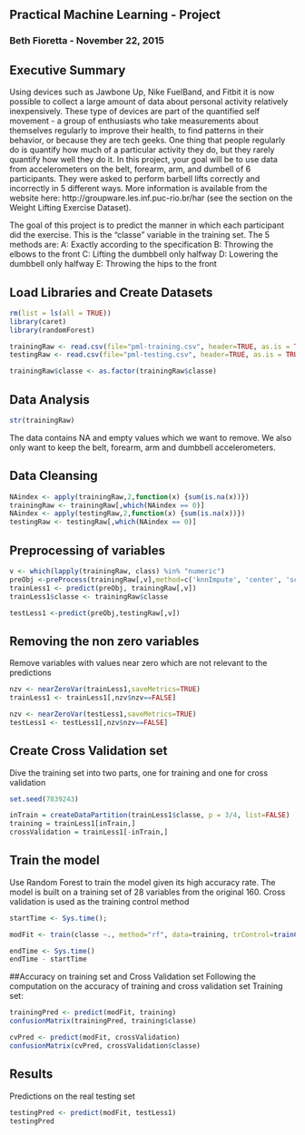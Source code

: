 ## Practical Machine Learning - Project
### Beth Fioretta - November 22, 2015

## Executive Summary
Using devices such as Jawbone Up, Nike FuelBand, and Fitbit it is now possible to collect a large amount of data about personal activity relatively inexpensively. These type of devices are part of the quantified self movement - a group of enthusiasts who take measurements about themselves regularly to improve their health, to find patterns in their behavior, or because they are tech geeks. One thing that people regularly do is quantify how much of a particular activity they do, but they rarely quantify how well they do it. In this project, your goal will be to use data from accelerometers on the belt, forearm, arm, and dumbell of 6 participants. They were asked to perform barbell lifts correctly and incorrectly in 5 different ways. More information is available from the website here: http://groupware.les.inf.puc-rio.br/har (see the section on the Weight Lifting Exercise Dataset). 

The goal of this project is to predict the manner in which each participant did the exercise. This is the "classe" variable in the training set. The 5 methods are:
A: Exactly according to the specification
B: Throwing the elbows to the front
C: Lifting the dumbbell only halfway
D: Lowering the dumbbell only halfway
E: Throwing the hips to the front

## Load Libraries and Create Datasets
```r
rm(list = ls(all = TRUE))
library(caret)
library(randomForest)

trainingRaw <- read.csv(file="pml-training.csv", header=TRUE, as.is = TRUE, stringsAsFactors = FALSE, sep=',', na.strings=c('NA','','#DIV/0!'))
testingRaw <- read.csv(file="pml-testing.csv", header=TRUE, as.is = TRUE, stringsAsFactors = FALSE, sep=',', na.strings=c('NA','','#DIV/0!'))

trainingRaw$classe <- as.factor(trainingRaw$classe)
```
## Data Analysis
```r
str(trainingRaw)
```

The data contains NA and empty values which we want to remove.  We also only want to keep the belt, forearm, arm and dumbbell accelerometers.

## Data Cleansing
```r
NAindex <- apply(trainingRaw,2,function(x) {sum(is.na(x))}) 
trainingRaw <- trainingRaw[,which(NAindex == 0)]
NAindex <- apply(testingRaw,2,function(x) {sum(is.na(x))}) 
testingRaw <- testingRaw[,which(NAindex == 0)]
```
## Preprocessing of variables
```r
v <- which(lapply(trainingRaw, class) %in% "numeric")
preObj <-preProcess(trainingRaw[,v],method=c('knnImpute', 'center', 'scale'))
trainLess1 <- predict(preObj, trainingRaw[,v])
trainLess1$classe <- trainingRaw$classe

testLess1 <-predict(preObj,testingRaw[,v])
```
## Removing the non zero variables
Remove variables with values near zero which are not relevant to the predictions
```r
nzv <- nearZeroVar(trainLess1,saveMetrics=TRUE)
trainLess1 <- trainLess1[,nzv$nzv==FALSE]

nzv <- nearZeroVar(testLess1,saveMetrics=TRUE)
testLess1 <- testLess1[,nzv$nzv==FALSE]
```
## Create Cross Validation set
Dive the training set into two parts, one for training and one for cross validation
```r
set.seed(7839243)

inTrain = createDataPartition(trainLess1$classe, p = 3/4, list=FALSE)
training = trainLess1[inTrain,]
crossValidation = trainLess1[-inTrain,]
```
## Train the model
Use Random Forest to train the model given its high accuracy rate.  The model is built on a training set of 28 variables from the original 160.  Cross validation is used as the training control method
```r
startTime <- Sys.time();

modFit <- train(classe ~., method="rf", data=training, trControl=trainControl(method='cv'), number=5, allowParallel=TRUE )

endTime <- Sys.time()
endTime - startTime
```

##Accuracy on training set and Cross Validation set
Following the computation on the accuracy of training and cross validation set
Training set:
```r
trainingPred <- predict(modFit, training)
confusionMatrix(trainingPred, training$classe)
```
```r
cvPred <- predict(modFit, crossValidation)
confusionMatrix(cvPred, crossValidation$classe)
```
## Results
Predictions on the real testing set
```r
testingPred <- predict(modFit, testLess1)
testingPred
```